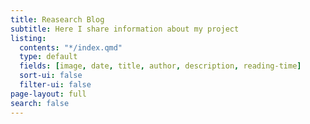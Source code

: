 ```yaml
---
title: Reasearch Blog
subtitle: Here I share information about my project
listing:
  contents: "*/index.qmd"
  type: default
  fields: [image, date, title, author, description, reading-time]
  sort-ui: false
  filter-ui: false
page-layout: full
search: false
---
```


